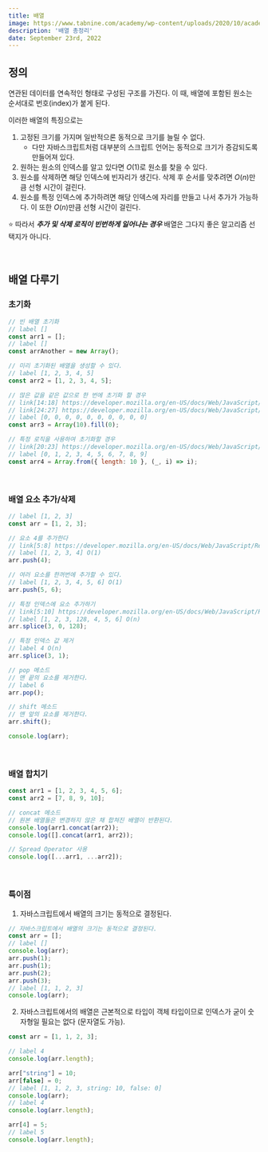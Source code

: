 ```yaml
---
title: 배열
image: https://www.tabnine.com/academy/wp-content/uploads/2020/10/academy_1.png
description: '배열 총정리'
date: September 23rd, 2022
---
```



## 정의

연관된 데이터를 연속적인 형태로 구성된 구조를 가진다. 이 때, 배열에 포함된 원소는 순서대로 번호(index)가 붙게 된다.

이러한 배열의 특징으로는

1. 고정된 크기를 가지며 일반적으론 동적으로 크기를 늘릴 수 없다.
   - 다만 자바스크립트처럼 대부분의 스크립트 언어는 동적으로 크기가 증감되도록 만들어져 있다.
2. 원하는 원소의 인덱스를 알고 있다면 $O(1)$로 원소를 찾을 수 있다.
3. 원소를 삭제하면 해당 인덱스에 빈자리가 생긴다. 삭제 후 순서를 맞추려면 $O(n)$만큼 선형 시간이 걸린다.
4. 원소를 특정 인덱스에 추가하려면 해당 인덱스에 자리를 만들고 나서 추가가 가능하다. 이 또한 $O(n)$만큼 선형 시간이 걸린다.

⭐️ 따라서 **_추가 및 삭제 로직이 빈번하게 일어나는 경우_** 배열은 그다지 좋은 알고리즘 선택지가 아니다.

<br/>

## 배열 다루기

### 초기화

```js
// 빈 배열 초기화
// label []
const arr1 = [];
// label []
const arrAnother = new Array();

// 미리 초기화된 배열을 생성할 수 있다.
// label [1, 2, 3, 4, 5]
const arr2 = [1, 2, 3, 4, 5];

// 많은 값을 같은 값으로 한 번에 초기화 할 경우
// link[14:18] https://developer.mozilla.org/en-US/docs/Web/JavaScript/Reference/Global_Objects/Array/Array
// link[24:27] https://developer.mozilla.org/en-US/docs/Web/JavaScript/Reference/Global_Objects/Array/fill
// label [0, 0, 0, 0, 0, 0, 0, 0, 0, 0]
const arr3 = Array(10).fill(0);

// 특정 로직을 사용하여 초기화할 경우
// link[20:23] https://developer.mozilla.org/en-US/docs/Web/JavaScript/Reference/Global_Objects/Array/from
// label [0, 1, 2, 3, 4, 5, 6, 7, 8, 9]
const arr4 = Array.from({ length: 10 }, (_, i) => i);
```

<br/>

### 배열 요소 추가/삭제

```js
// label [1, 2, 3]
const arr = [1, 2, 3];

// 요소 4를 추가한다
// link[5:8] https://developer.mozilla.org/en-US/docs/Web/JavaScript/Reference/Global_Objects/Array/push
// label [1, 2, 3, 4] O(1)
arr.push(4);

// 여러 요소를 한꺼번에 추가할 수 있다.
// label [1, 2, 3, 4, 5, 6] O(1)
arr.push(5, 6);

// 특정 인덱스에 요소 추가하기
// link[5:10] https://developer.mozilla.org/en-US/docs/Web/JavaScript/Reference/Global_Objects/Array/splice
// label [1, 2, 3, 128, 4, 5, 6] O(n)
arr.splice(3, 0, 128);

// 특정 인덱스 값 제거
// label 4 O(n)
arr.splice(3, 1);

// pop 메소드
// 맨 끝의 요소를 제거한다.
// label 6
arr.pop();

// shift 메소드
// 맨 앞의 요소를 제거한다.
arr.shift();

console.log(arr);
```

<br/>

### 배열 합치기

```js
const arr1 = [1, 2, 3, 4, 5, 6];
const arr2 = [7, 8, 9, 10];

// concat 메소드
// 원본 배열들은 변경하지 않은 채 합쳐진 배열이 반환된다.
console.log(arr1.concat(arr2));
console.log([].concat(arr1, arr2));

// Spread Operator 사용
console.log([...arr1, ...arr2]);
```

<br/>

### 특이점

1. 자바스크립트에서 배열의 크기는 동적으로 결정된다.

```js
// 자바스크립트에서 배열의 크기는 동적으로 결정된다.
const arr = [];
// label []
console.log(arr);
arr.push(1);
arr.push(1);
arr.push(2);
arr.push(3);
// label [1, 1, 2, 3]
console.log(arr);
```

2. 자바스크립트에서의 배열은 근본적으로 타입이 객체 타입이므로 인덱스가 굳이 숫자형일 필요는 없다 (문자열도 가능).

```js
const arr = [1, 1, 2, 3];

// label 4
console.log(arr.length);

arr["string"] = 10;
arr[false] = 0;
// label [1, 1, 2, 3, string: 10, false: 0]
console.log(arr);
// label 4
console.log(arr.length);

arr[4] = 5;
// label 5
console.log(arr.length);
```

<br/>

